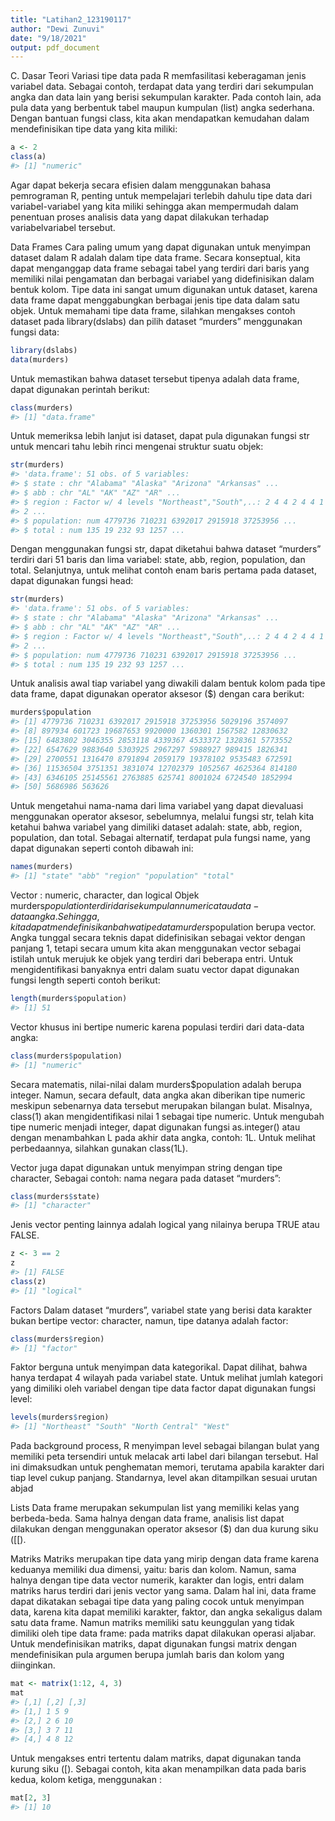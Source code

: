 ---
title: "Latihan2_123190117"
author: "Dewi Zunuvi"
date: "9/18/2021"
output: pdf_document
---

C. Dasar Teori
Variasi tipe data pada R memfasilitasi keberagaman jenis variabel data. Sebagai contoh, terdapat data yang terdiri dari sekumpulan angka dan data lain yang berisi sekumpulan karakter. Pada contoh lain, ada pula data yang berbentuk tabel maupun kumpulan (list) angka sederhana. Dengan bantuan fungsi class, kita akan mendapatkan kemudahan dalam mendefinisikan tipe
data yang kita miliki:

```{r}
a <- 2
class(a)
#> [1] "numeric"

```

Agar dapat bekerja secara efisien dalam menggunakan bahasa pemrograman R, penting untuk
mempelajari terlebih dahulu tipe data dari variabel-variabel yang kita miliki sehingga akan
mempermudah dalam penentuan proses analisis data yang dapat dilakukan terhadap variabelvariabel tersebut.


Data Frames
Cara paling umum yang dapat digunakan untuk menyimpan dataset dalam R adalah dalam tipe data frame. Secara konseptual, kita dapat menganggap data frame sebagai tabel yang terdiri dari baris yang memiliki nilai pengamatan dan berbagai variabel yang didefinisikan dalam bentuk kolom. Tipe data ini sangat umum digunakan untuk dataset, karena data frame dapat menggabungkan berbagai jenis tipe data dalam satu objek. Untuk memahami tipe data frame,
silahkan mengakses contoh dataset pada library(dslabs) dan pilih dataset “murders” menggunakan fungsi data:

```{r}
library(dslabs)
data(murders)
```

Untuk memastikan bahwa dataset tersebut tipenya adalah data frame, dapat digunakan perintah berikut:

```{r}
class(murders)
#> [1] "data.frame"
```

Untuk memeriksa lebih lanjut isi dataset, dapat pula digunakan fungsi str untuk mencari tahu lebih rinci mengenai struktur suatu objek:

```{r}
str(murders)
#> 'data.frame': 51 obs. of 5 variables:
#> $ state : chr "Alabama" "Alaska" "Arizona" "Arkansas" ...
#> $ abb : chr "AL" "AK" "AZ" "AR" ...
#> $ region : Factor w/ 4 levels "Northeast","South",..: 2 4 4 2 4 4 1 2 2
#> 2 ...
#> $ population: num 4779736 710231 6392017 2915918 37253956 ...
#> $ total : num 135 19 232 93 1257 ...

```


Dengan menggunakan fungsi str, dapat diketahui bahwa dataset “murders” terdiri dari 51 baris dan lima variabel: state, abb, region, population, dan total. Selanjutnya, untuk melihat contoh enam baris pertama pada dataset, dapat digunakan fungsi head:

```{r}
str(murders)
#> 'data.frame': 51 obs. of 5 variables:
#> $ state : chr "Alabama" "Alaska" "Arizona" "Arkansas" ...
#> $ abb : chr "AL" "AK" "AZ" "AR" ...
#> $ region : Factor w/ 4 levels "Northeast","South",..: 2 4 4 2 4 4 1 2 2
#> 2 ...
#> $ population: num 4779736 710231 6392017 2915918 37253956 ...
#> $ total : num 135 19 232 93 1257 ...
```


Untuk analisis awal tiap variabel yang diwakili dalam bentuk kolom pada tipe data frame, dapat digunakan operator aksesor ($) dengan cara berikut:

```{r}
murders$population
#> [1] 4779736 710231 6392017 2915918 37253956 5029196 3574097
#> [8] 897934 601723 19687653 9920000 1360301 1567582 12830632
#> [15] 6483802 3046355 2853118 4339367 4533372 1328361 5773552
#> [22] 6547629 9883640 5303925 2967297 5988927 989415 1826341
#> [29] 2700551 1316470 8791894 2059179 19378102 9535483 672591
#> [36] 11536504 3751351 3831074 12702379 1052567 4625364 814180
#> [43] 6346105 25145561 2763885 625741 8001024 6724540 1852994
#> [50] 5686986 563626
```


Untuk mengetahui nama-nama dari lima variabel yang dapat dievaluasi menggunakan operator
aksesor, sebelumnya, melalui fungsi str, telah kita ketahui bahwa variabel yang dimiliki dataset adalah: state, abb, region, population, dan total. Sebagai alternatif, terdapat pula fungsi name, yang dapat digunakan seperti contoh dibawah ini:

```{r}
names(murders)
#> [1] "state" "abb" "region" "population" "total"
```


Vector : numeric, character, dan logical
Objek murders$population terdiri dari sekumpulan numeric atau data-data angka. Sehingga,
kita dapat mendefinisikan bahwa tipe data murders$population berupa vector. Angka tunggal secara teknis dapat didefinisikan sebagai vektor dengan panjang 1, tetapi secara umum kita akan menggunakan vector sebagai istilah untuk merujuk ke objek yang terdiri dari beberapa entri. Untuk mengidentifikasi banyaknya entri dalam suatu vector dapat digunakan fungsi length seperti contoh berikut:

```{r}
length(murders$population)
#> [1] 51
```

Vector khusus ini bertipe numeric karena populasi terdiri dari data-data angka:

```{r}
class(murders$population)
#> [1] "numeric" 
```

Secara matematis, nilai-nilai dalam murders$population adalah berupa integer. Namun, secara default, data angka akan diberikan tipe numeric meskipun sebenarnya data tersebut merupakan bilangan bulat. Misalnya, class(1) akan mengidentifikasi nilai 1 sebagai tipe numeric. Untuk mengubah tipe numeric menjadi integer, dapat digunakan fungsi as.integer() atau dengan menambahkan L pada akhir data angka, contoh: 1L. Untuk melihat perbedaannya, silahkan gunakan class(1L).

Vector juga dapat digunakan untuk menyimpan string dengan tipe character, Sebagai contoh:
nama negara pada dataset “murders”:

```{r}
class(murders$state)
#> [1] "character" 
```

Jenis vector penting lainnya adalah logical yang nilainya berupa TRUE atau FALSE.

```{r}
z <- 3 == 2
z
#> [1] FALSE
class(z)
#> [1] "logical"
```


Factors
Dalam dataset “murders”, variabel state yang berisi data karakter bukan bertipe vector: character, namun, tipe datanya adalah factor:

```{r}
class(murders$region)
#> [1] "factor" 
```

Faktor berguna untuk menyimpan data kategorikal. Dapat dilihat, bahwa hanya terdapat 4 wilayah pada variabel state. Untuk melihat jumlah kategori yang dimiliki oleh variabel dengan tipe data factor dapat digunakan fungsi level:

```{r}
levels(murders$region)
#> [1] "Northeast" "South" "North Central" "West" 
```

Pada background process, R menyimpan level sebagai bilangan bulat yang memiliki peta tersendiri untuk melacak arti label dari bilangan tersebut. Hal ini dimaksudkan untuk penghematan memori, terutama apabila karakter dari tiap level cukup panjang. Standarnya, level akan ditampilkan sesuai urutan abjad


Lists
Data frame merupakan sekumpulan list yang memiliki kelas yang berbeda-beda. Sama halnya dengan data frame, analisis list dapat dilakukan dengan menggunakan operator aksesor ($) dan dua kurung siku ([[).


Matriks
Matriks merupakan tipe data yang mirip dengan data frame karena keduanya memiliki dua dimensi, yaitu: baris dan kolom. Namun, sama halnya dengan tipe data vector numerik, karakter dan logis, entri dalam matriks harus terdiri dari jenis vector yang sama. Dalam hal ini, data frame dapat dikatakan sebagai tipe data yang paling cocok untuk menyimpan data, karena kita dapat memiliki karakter, faktor, dan angka sekaligus dalam satu data frame. Namun matriks memiliki satu keunggulan yang tidak dimiliki oleh tipe data frame: pada matriks dapat dilakukan operasi aljabar. Untuk mendefinisikan matriks, dapat digunakan fungsi matrix dengan mendefinisikan pula argumen berupa jumlah baris dan kolom yang diinginkan.

```{r}
mat <- matrix(1:12, 4, 3)
mat
#> [,1] [,2] [,3]
#> [1,] 1 5 9
#> [2,] 2 6 10
#> [3,] 3 7 11
#> [4,] 4 8 12 
```

Untuk mengakses entri tertentu dalam matriks, dapat digunakan tanda kurung siku ([). Sebagai
contoh, kita akan menampilkan data pada baris kedua, kolom ketiga, menggunakan :

```{r}
mat[2, 3]
#> [1] 10 
```


